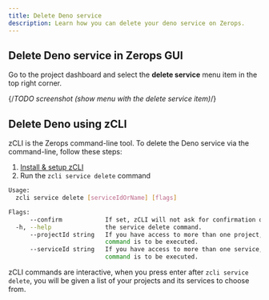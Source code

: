 ```yaml
---
title: Delete Deno service
description: Learn how you can delete your deno service on Zerops.
---
```


## Delete Deno service in Zerops GUI

Go to the project dashboard and select the **delete service** menu item in the top right corner.

{/*TODO screenshot (show menu with the delete service item)*/}

## Delete Deno using zCLI

zCLI is the Zerops command-line tool. To delete the Deno service via the command-line, follow these steps:

1. [Install & setup zCLI](/references/cli)
2. Run the `zcli service delete` command

```sh
Usage:
  zcli service delete [serviceIdOrName] [flags]

Flags:
      --confirm            If set, zCLI will not ask for confirmation of destructive operations.
  -h, --help               the service delete command.
      --projectId string   If you have access to more than one project, you must specify the project ID for which the
                           command is to be executed.
      --serviceId string   If you have access to more than one service, you must specify the service ID for which the
                           command is to be executed.
```

zCLI commands are interactive, when you press enter after `zcli service delete`, you will be given a list of your projects and its services to choose from.
